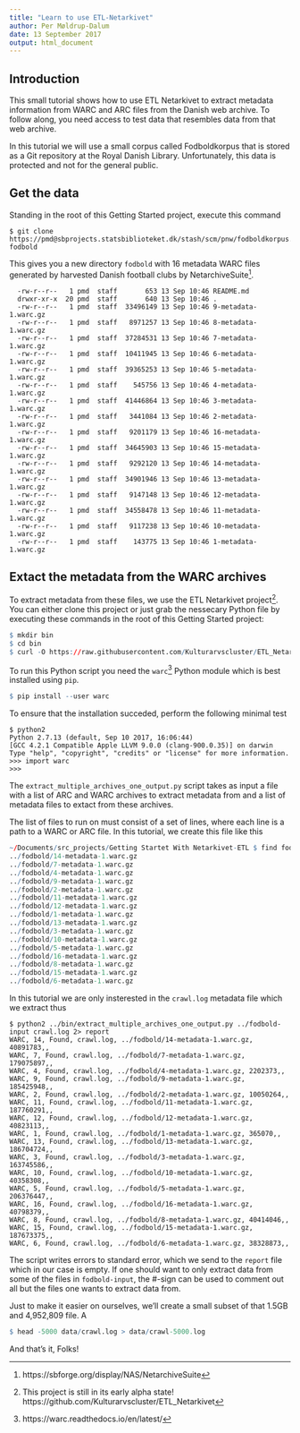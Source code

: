 ```yaml
---
title: "Learn to use ETL-Netarkivet"
author: Per Møldrup-Dalum
date: 13 September 2017
output: html_document
---
```


## Introduction

This small tutorial shows how to use ETL Netarkivet to extract metadata information from WARC and ARC files from the Danish web archive. To follow along, you need access to test data that resembles data from that web archive.

In this tutorial we will use a small corpus called Fodboldkorpus that is stored as a Git repository at the Royal Danish Library. Unfortunately, this data is protected and not for the general public.

## Get the data

Standing in the root of this Getting Started project, execute this command

```
$ git clone https://pmd@sbprojects.statsbiblioteket.dk/stash/scm/pnw/fodboldkorpus.git fodbold
```

This gives you a new directory `fodbold` with 16 metadata WARC files generated by harvested Danish football clubs by NetarchiveSuite[^1].

```
  -rw-r--r--   1 pmd  staff       653 13 Sep 10:46 README.md
  drwxr-xr-x  20 pmd  staff       640 13 Sep 10:46 .
  -rw-r--r--   1 pmd  staff  33496149 13 Sep 10:46 9-metadata-1.warc.gz
  -rw-r--r--   1 pmd  staff   8971257 13 Sep 10:46 8-metadata-1.warc.gz
  -rw-r--r--   1 pmd  staff  37284531 13 Sep 10:46 7-metadata-1.warc.gz
  -rw-r--r--   1 pmd  staff  10411945 13 Sep 10:46 6-metadata-1.warc.gz
  -rw-r--r--   1 pmd  staff  39365253 13 Sep 10:46 5-metadata-1.warc.gz
  -rw-r--r--   1 pmd  staff    545756 13 Sep 10:46 4-metadata-1.warc.gz
  -rw-r--r--   1 pmd  staff  41446864 13 Sep 10:46 3-metadata-1.warc.gz
  -rw-r--r--   1 pmd  staff   3441084 13 Sep 10:46 2-metadata-1.warc.gz
  -rw-r--r--   1 pmd  staff   9201179 13 Sep 10:46 16-metadata-1.warc.gz
  -rw-r--r--   1 pmd  staff  34645903 13 Sep 10:46 15-metadata-1.warc.gz
  -rw-r--r--   1 pmd  staff   9292120 13 Sep 10:46 14-metadata-1.warc.gz
  -rw-r--r--   1 pmd  staff  34901946 13 Sep 10:46 13-metadata-1.warc.gz
  -rw-r--r--   1 pmd  staff   9147148 13 Sep 10:46 12-metadata-1.warc.gz
  -rw-r--r--   1 pmd  staff  34558478 13 Sep 10:46 11-metadata-1.warc.gz
  -rw-r--r--   1 pmd  staff   9117238 13 Sep 10:46 10-metadata-1.warc.gz
  -rw-r--r--   1 pmd  staff    143775 13 Sep 10:46 1-metadata-1.warc.gz
```

## Extact the metadata from the WARC archives

To extract metadata from these files, we use the ETL Netarkivet project[^2]. You can either clone this project or just grab the nessecary Python file by executing these commands in the root of this Getting Started project:

```r
$ mkdir bin
$ cd bin
$ curl -O https://raw.githubusercontent.com/Kulturarvscluster/ETL_Netarkivet/master/src/extract_multiple_archives_one_output.py
```

To run this Python script you need the `warc`[^3] Python module which is best installed using `pip`.

```r
$ pip install --user warc
```

To ensure that the installation succeded, perform the following minimal test

```
$ python2
Python 2.7.13 (default, Sep 10 2017, 16:06:44) 
[GCC 4.2.1 Compatible Apple LLVM 9.0.0 (clang-900.0.35)] on darwin
Type "help", "copyright", "credits" or "license" for more information.
>>> import warc
>>> 
```

The `extract_multiple_archives_one_output.py` script takes as input a file with a list of ARC and WARC archives to extract metadata from and a list of metadata files to extact from these archives.

The list of files to run on must consist of a set of lines, where each line is a path to a WARC or ARC file. In this tutorial, we create this file like this

```r
~/Documents/src_projects/Getting Startet With Netarkivet-ETL $ find fodbold -name '*.warc.gz' | sed 's#^#../#' | tee fodbold-input
../fodbold/14-metadata-1.warc.gz
../fodbold/7-metadata-1.warc.gz
../fodbold/4-metadata-1.warc.gz
../fodbold/9-metadata-1.warc.gz
../fodbold/2-metadata-1.warc.gz
../fodbold/11-metadata-1.warc.gz
../fodbold/12-metadata-1.warc.gz
../fodbold/1-metadata-1.warc.gz
../fodbold/13-metadata-1.warc.gz
../fodbold/3-metadata-1.warc.gz
../fodbold/10-metadata-1.warc.gz
../fodbold/5-metadata-1.warc.gz
../fodbold/16-metadata-1.warc.gz
../fodbold/8-metadata-1.warc.gz
../fodbold/15-metadata-1.warc.gz
../fodbold/6-metadata-1.warc.gz
```

In this tutorial we are only insterested in the `crawl.log` metadata file which we extract thus

```
$ python2 ../bin/extract_multiple_archives_one_output.py ../fodbold-input crawl.log 2> report
WARC, 14, Found, crawl.log, ../fodbold/14-metadata-1.warc.gz, 40891783,, 
WARC, 7, Found, crawl.log, ../fodbold/7-metadata-1.warc.gz, 179075897,, 
WARC, 4, Found, crawl.log, ../fodbold/4-metadata-1.warc.gz, 2202373,, 
WARC, 9, Found, crawl.log, ../fodbold/9-metadata-1.warc.gz, 185425948,, 
WARC, 2, Found, crawl.log, ../fodbold/2-metadata-1.warc.gz, 10050264,, 
WARC, 11, Found, crawl.log, ../fodbold/11-metadata-1.warc.gz, 187760291,, 
WARC, 12, Found, crawl.log, ../fodbold/12-metadata-1.warc.gz, 40823113,, 
WARC, 1, Found, crawl.log, ../fodbold/1-metadata-1.warc.gz, 365070,, 
WARC, 13, Found, crawl.log, ../fodbold/13-metadata-1.warc.gz, 186704724,, 
WARC, 3, Found, crawl.log, ../fodbold/3-metadata-1.warc.gz, 163745586,, 
WARC, 10, Found, crawl.log, ../fodbold/10-metadata-1.warc.gz, 40358308,, 
WARC, 5, Found, crawl.log, ../fodbold/5-metadata-1.warc.gz, 206376447,, 
WARC, 16, Found, crawl.log, ../fodbold/16-metadata-1.warc.gz, 40798379,, 
WARC, 8, Found, crawl.log, ../fodbold/8-metadata-1.warc.gz, 40414046,, 
WARC, 15, Found, crawl.log, ../fodbold/15-metadata-1.warc.gz, 187673375,, 
WARC, 6, Found, crawl.log, ../fodbold/6-metadata-1.warc.gz, 38328873,, 
```

The script writes errors to standard error, which we send to the `report` file which in our case is empty. If one should want to only extract data from some of the files in `fodbold-input`, the #-sign can be used to comment out all but the files one wants to extract data from.

Just to make it easier on ourselves, we'll create a small subset of that 1.5GB and 4,952,809 file. A

```r
$ head -5000 data/crawl.log > data/crawl-5000.log
```

And that's it, Folks!

[^1]: https://sbforge.org/display/NAS/NetarchiveSuite

[^2]: This project is still in its early alpha state! https://github.com/Kulturarvscluster/ETL_Netarkivet

[^3]: https://warc.readthedocs.io/en/latest/
